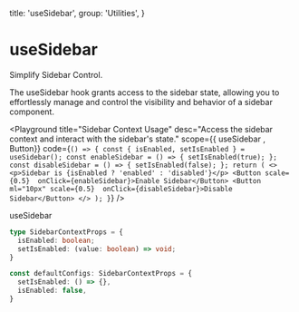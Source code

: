 
  title: 'useSidebar',
  group: 'Utilities',
}

# useSidebar

Simplify Sidebar Control.

The useSidebar hook grants access to the sidebar state, allowing you to effortlessly manage and control the visibility and behavior of a sidebar component.

<Playground
  title="Sidebar Context Usage"
  desc="Access the sidebar context and interact with the sidebar's state."
  scope={{ useSidebar , Button}}
  code={`
() => {
  const { isEnabled, setIsEnabled } = useSidebar();
  const enableSidebar = () => {
    setIsEnabled(true);
  };
  const disableSidebar = () => {
    setIsEnabled(false);
  };
  return (
    <>
      <p>Sidebar is {isEnabled ? 'enabled' : 'disabled'}</p>
      <Button scale={0.5}  onClick={enableSidebar}>Enable Sidebar</Button>
      <Button ml="10px" scale={0.5}  onClick={disableSidebar}>Disable Sidebar</Button>
    </>
  );
}
`}
/>

<Attributes edit="/app/hooks/use-sidebar.mdx">
<Attributes.Title>useSidebar</Attributes.Title>

```ts
type SidebarContextProps = {
  isEnabled: boolean;
  setIsEnabled: (value: boolean) => void;
}

const defaultConfigs: SidebarContextProps = {
  setIsEnabled: () => {},
  isEnabled: false,
}

```

</Attributes>
